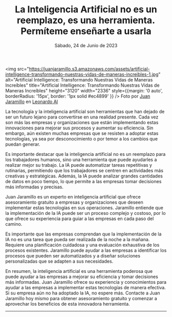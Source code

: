 ---
title: "La Inteligencia Artificial no es un reemplazo, es una herramienta. Permíteme enseñarte a usarla"
description: "La tecnología y la inteligencia artificial no son amenazas futuristas, sino presentes. Empresas que no adapten sus operaciones a estas innovaciones quedarán atrás. Juan Jaramillo ofrece servicios de consultoría para que los proyectos personales, empresas unipersonales, startups, emprendimientos, microempresas, corporativos, empresas, firmas y sociedades de todos los tamaños se adapten a la IA."
date: Sábado, 24 de Junio de 2023
---

<img src="https://juanjaramillo.s3.amazonaws.com/assets/artificial-intelligence-transformando-nuestras-vidas-de-maneras-increibles-1.jpg" alt="Artificial Intelligence: Transformando Nuestras Vidas de Maneras Increíbles" title="Artificial Intelligence: Transformando Nuestras Vidas de Maneras Increíbles" height="3120" width="2336" style={{margin: '0 auto', borderRadius: '15px', border: '1px solid #ec4899' }} />
Foto por [Juan Jaramillo](https://linkedin.com/in/juan-jaramillo-ai/) en [Leonardo AI](https://www.leonardo.ai/)

<YouTube videoId="bBzPfX9w7GM" />

La tecnología y la inteligencia artificial son herramientas que han dejado de ser un futuro lejano para convertirse en una realidad presente. Cada vez son más las empresas y organizaciones que están implementando estas innovaciones para mejorar sus procesos y aumentar su eficiencia. Sin embargo, aún existen muchas empresas que se resisten a adoptar estas tecnologías, ya sea por desconocimiento o por temor a los cambios que puedan generar.

Es importante destacar que la inteligencia artificial no es un reemplazo para los trabajadores humanos, sino una herramienta que puede ayudarles a realizar mejor su trabajo. La IA puede automatizar tareas repetitivas y rutinarias, permitiendo que los trabajadores se centren en actividades más creativas y estratégicas. Además, la IA puede analizar grandes cantidades de datos en poco tiempo, lo que permite a las empresas tomar decisiones más informadas y precisas.

Juan Jaramillo es un experto en inteligencia artificial que ofrece asesoramiento gratuito a empresas y organizaciones que deseen implementar estas tecnologías en sus operaciones. Jaramillo entiende que la implementación de la IA puede ser un proceso complejo y costoso, por lo que ofrece su experiencia para guiar a las empresas en cada paso del camino.

Es importante que las empresas comprendan que la implementación de la IA no es una tarea que pueda ser realizada de la noche a la mañana. Requiere una planificación cuidadosa y una evaluación exhaustiva de los procesos existentes. Jaramillo puede ayudar a las empresas a identificar los procesos que pueden ser automatizados y a diseñar soluciones personalizadas que se adapten a sus necesidades.

En resumen, la inteligencia artificial es una herramienta poderosa que puede ayudar a las empresas a mejorar su eficiencia y tomar decisiones más informadas. Juan Jaramillo ofrece su experiencia y conocimientos para ayudar a las empresas a implementar estas tecnologías de manera efectiva. Si su empresa aún no ha adoptado la IA, no espere más. Contacte a Juan Jaramillo hoy mismo para obtener asesoramiento gratuito y comenzar a aprovechar los beneficios de esta innovadora herramienta.

---